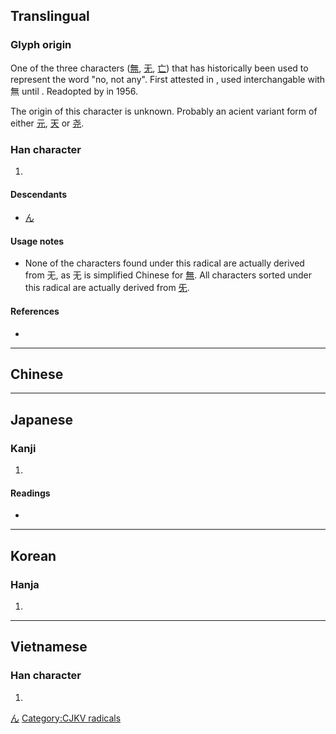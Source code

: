 {{character info/new}}
{{also|無}}
==Translingual==
{{stroke order|type=animate}}

===Glyph origin===
{{Han etym}}
One of the three characters ([[無]], [[无]], [[亡]]) that has historically been used to represent the word "no, not any". First attested in {{w|Warring States period}}, used interchangable with 無 until {{w|Tang Dynasty}}. Readopted by {{w|People's Republic of China|PRC}} in 1956.

The origin of this character is unknown. Probably an acient variant form of either [[元]], [[天]] or [[尧]].

===Han character===
{{Han char|rn=71|rad=无|as=00|sn=4|four=|canj=MKU}}

# {{mul-kangxi radical-def}}

====Descendants====
* [[ん]]

====Usage notes====
* None of the characters found under this radical are actually derived from 无, as 无 is simplified Chinese for [[無]]. All characters sorted under this radical are actually derived from [[旡]].

====References====
* {{Han ref|kx=0485.230|dkj=13716|dj=0847.260|hdz=21147.120|uh=65E0|ud=26080}}

[[Category:Han characters from which hiragana were derived|ん]]

----

==Chinese==
{{zh-see|無|sv}}

----

==Japanese==

===Kanji===
{{ja-kanji|grade=|rs=无00}}

# {{alternative form of|無|lang=ja}}

====Readings====
* {{ja-readings|on=[[ぶ]] (bu), [[む]] (mu)|kun=[[ない]] (nai)}}

----

==Korean==

===Hanja===
{{ko-hanja|hangeul=무|eumhun=|rv=mu|mr=mu|y=mu}}

# {{defn|lang=ko|sort=无00}}

----

==Vietnamese==

===Han character===
{{vi-hantu|[[vô]]|rs=无00}}

# {{defn|lang=vi|sort=无00}}

[[Category:CJKV radicals]]
